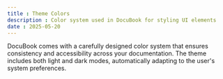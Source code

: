```yaml
---
title : Theme Colors
description : Color system used in DocuBook for styling UI elements
date : 2025-05-20
---
```


DocuBook comes with a carefully designed color system that ensures consistency and accessibility across your documentation. The theme includes both light and dark modes, automatically adapting to the user's system preferences.

<Outlet path="getting-started/theme-colors" />
